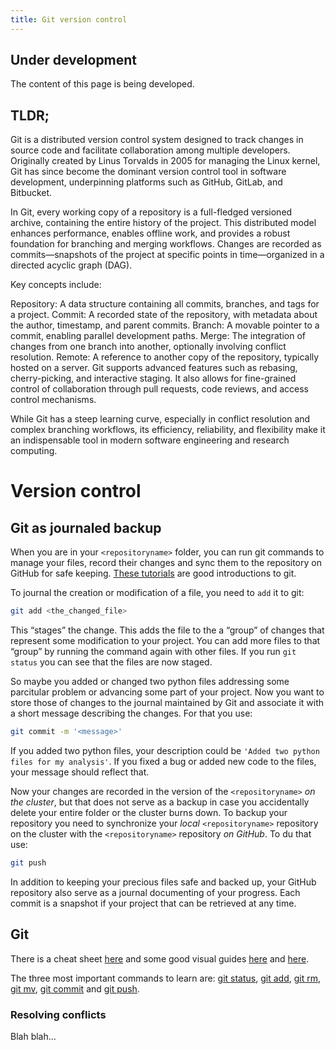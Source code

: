 ```yaml
---
title: Git version control
---
```


::: {.callout-caution }  
## Under development  
The content of this page is being developed.  
:::

## TLDR;

Git is a distributed version control system designed to track changes in source code and facilitate collaboration among multiple developers. Originally created by Linus Torvalds in 2005 for managing the Linux kernel, Git has since become the dominant version control tool in software development, underpinning platforms such as GitHub, GitLab, and Bitbucket.

In Git, every working copy of a repository is a full-fledged versioned archive, containing the entire history of the project. This distributed model enhances performance, enables offline work, and provides a robust foundation for branching and merging workflows. Changes are recorded as commits—snapshots of the project at specific points in time—organized in a directed acyclic graph (DAG).

Key concepts include:

Repository: A data structure containing all commits, branches, and tags for a project.
Commit: A recorded state of the repository, with metadata about the author, timestamp, and parent commits.
Branch: A movable pointer to a commit, enabling parallel development paths.
Merge: The integration of changes from one branch into another, optionally involving conflict resolution.
Remote: A reference to another copy of the repository, typically hosted on a server.
Git supports advanced features such as rebasing, cherry-picking, and interactive staging. It also allows for fine-grained control of collaboration through pull requests, code reviews, and access control mechanisms.

While Git has a steep learning curve, especially in conflict resolution and complex branching workflows, its efficiency, reliability, and flexibility make it an indispensable tool in modern software engineering and research computing.

# Version control {#sec-git-101}

## Git as journaled backup

When you are in your `<repositoryname>` folder, you can run git commands to manage your files, record their changes and sync them to the repository on GitHub for safe keeping. [These tutorials](https://www.atlassian.com/git) are good introductions to git. 

To journal the creation or modification of a file, you need to `add` it to git:

```.bash
git add <the_changed_file>
```

 This "stages" the change. This adds the file to the a "group" of changes that represent some modification to your project. You can add more files to that "group" by running the command again with other files. If you run `git status` you can see that the files are now staged.

So maybe you added or changed two python files addressing some parcitular problem or advancing some part of your project. Now you want to store those of changes to the journal maintained by Git and associate it with a short message describing the changes. For that you use:

```.bash
git commit -m '<message>'
```
    
If you added two python files, your description could be `'Added two python files for my analysis'`. If you fixed a bug or added new code to the files, your message should reflect that. 

Now your changes are recorded in the version of the `<repositoryname>` *on the cluster*, but that does not serve as a backup in case you accidentally delete your entire folder or the cluster burns down. To backup your repository you need to synchronize your *local* `<repositoryname>` repository on the cluster with the `<repositoryname>` repository *on GitHub*. To du that use:

```.bash
git push
```

In addition to keeping your precious files safe and backed up, your GitHub repository also serve as a journal documenting of your progress. Each commit is a snapshot if your project that can be retrieved at any time.

## Git 


There is a cheat sheet [here](https://training.github.com/downloads/github-git-cheat-sheet/) and some good visual guides [here](https://ndpsoftware.com/git-cheatsheet.html) and [here](https://marklodato.github.io/visual-git-guide/index-en.html).


The three most important commands to learn are: [git status](https://git-scm.com/docs/git-status), [git add](https://git-scm.com/docs/git-add), [git rm](https://git-scm.com/docs/git-rm), [git mv](https://git-scm.com/docs/git-mv), [git commit](https://git-scm.com/docs/git-commit) and [git push](https://git-scm.com/docs/git-push). 


### Resolving conflicts

Blah blah...
